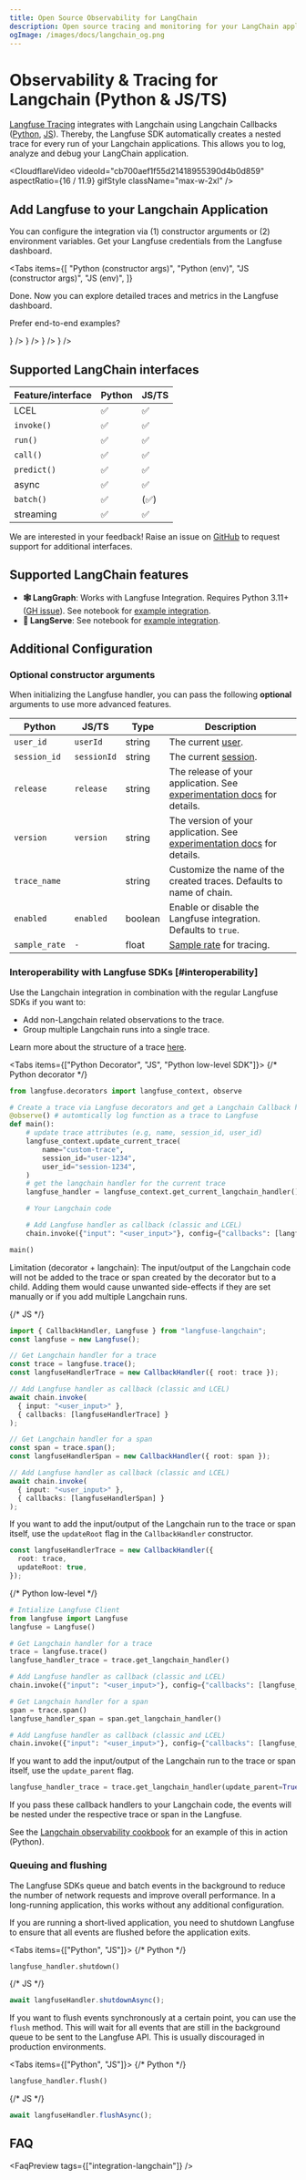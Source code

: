 ```yaml
---
title: Open Source Observability for LangChain
description: Open source tracing and monitoring for your LangChain application. Python and JS/TS. Automatically capture rich traces and metrics and evaluate outputs.
ogImage: /images/docs/langchain_og.png
---
```



# Observability & Tracing for Langchain (Python & JS/TS)

[Langfuse Tracing](/docs/tracing) integrates with Langchain using Langchain Callbacks ([Python](https://python.langchain.com/docs/modules/callbacks/), [JS](https://js.langchain.com/docs/modules/callbacks/)). Thereby, the Langfuse SDK automatically creates a nested trace for every run of your Langchain applications. This allows you to log, analyze and debug your LangChain application.

<CloudflareVideo
  videoId="cb700aef1f55d21418955390d4b0d859"
  aspectRatio={16 / 11.9}
  gifStyle
  className="max-w-2xl"
/>

## Add Langfuse to your Langchain Application

You can configure the integration via (1) constructor arguments or (2) environment variables. Get your Langfuse credentials from the Langfuse dashboard.

<Tabs
  items={[
    "Python (constructor args)",
    "Python (env)",
    "JS (constructor args)",
    "JS (env)",
  ]}
>
  <Tab>
    <GetStartedLangchainPythonArgs />
  </Tab>
  <Tab>
    <GetStartedLangchainPythonEnv />
  </Tab>
  <Tab>
    <GetStartedLangchainJsArgs />
  </Tab>
  <Tab>
    <GetStartedLangchainJsEnv />
  </Tab>
</Tabs>

<Callout type="info" emoji="✨">
  Done. Now you can explore detailed traces and metrics in the Langfuse
  dashboard.
</Callout>

Prefer end-to-end examples?


<Cards num={3}>
  <Card
    title="Example (Python)"
    href="/docs/integrations/langchain/example-python"
    icon={<FileCode />}
  />
  <Card
    title="Example (JS/TS)"
    href="/docs/integrations/langchain/example-javascript"
    icon={<FileCode />}
  />
  <Card
    title="Example LangGraph (Python)"
    href="/docs/integrations/langchain/example-python-langgraph"
    icon={<FileCode />}
  />
  <Card
    title="Example LangServe (Python)"
    href="/docs/integrations/langchain/example-python-langserve"
    icon={<FileCode />}
  />
</Cards>

## Supported LangChain interfaces

| Feature/interface | Python | JS/TS |
| ----------------- | ------ | ----- |
| LCEL              | ✅     | ✅    |
| `invoke()`        | ✅     | ✅    |
| `run()`           | ✅     | ✅    |
| `call()`          | ✅     | ✅    |
| `predict()`       | ✅     | ✅    |
| async             | ✅     | ✅    |
| `batch()`         | ✅     | (✅)  |
| streaming         | ✅     | ✅    |

We are interested in your feedback! Raise an issue on [GitHub](/ideas) to request support for additional interfaces.

## Supported LangChain features

- **🕸️ LangGraph**: Works with Langfuse Integration. Requires Python 3.11+ ([GH issue](https://github.com/langfuse/langfuse/issues/1926)). See notebook for [example integration](/docs/integrations/langchain/example-python-langgraph).
- **🏓 LangServe**: See notebook for [example integration](/docs/integrations/langchain/example-python-langserve).

## Additional Configuration

### Optional constructor arguments

When initializing the Langfuse handler, you can pass the following **optional** arguments to use more advanced features.

| Python        | JS/TS       | Type    | Description                                                                                     |
| ------------- | ----------- | ------- | ----------------------------------------------------------------------------------------------- |
| `user_id`     | `userId`    | string  | The current [user](/docs/tracing-features/users).                                               |
| `session_id`  | `sessionId` | string  | The current [session](/docs/tracing-features/sessions).                                         |
| `release`     | `release`   | string  | The release of your application. See [experimentation docs](/docs/experimentation) for details. |
| `version`     | `version`   | string  | The version of your application. See [experimentation docs](/docs/experimentation) for details. |
| `trace_name`  |             | string  | Customize the name of the created traces. Defaults to name of chain.                            |
| `enabled`     | `enabled`   | boolean | Enable or disable the Langfuse integration. Defaults to `true`.                                 |
| `sample_rate` | `-`         | float   | [Sample rate](/docs/tracing-features/sampling) for tracing.                                     |

### Interoperability with Langfuse SDKs [#interoperability]

Use the Langchain integration in combination with the regular Langfuse SDKs if you want to:

- Add non-Langchain related observations to the trace.
- Group multiple Langchain runs into a single trace.

Learn more about the structure of a trace [here](/docs/tracing).

<Tabs items={["Python Decorator", "JS", "Python low-level SDK"]}>
<Tab>
{/* Python decorator */}

```python /@observe()/ /from langfuse.decorators import langfuse_context, observe/ /langfuse_context.get_current_langchain_handler()/
from langfuse.decorators import langfuse_context, observe

# Create a trace via Langfuse decorators and get a Langchain Callback handler for it
@observe() # automtically log function as a trace to Langfuse
def main():
    # update trace attributes (e.g, name, session_id, user_id)
    langfuse_context.update_current_trace(
        name="custom-trace",
        session_id="user-1234",
        user_id="session-1234",
    )
    # get the langchain handler for the current trace
    langfuse_handler = langfuse_context.get_current_langchain_handler()

    # Your Langchain code

    # Add Langfuse handler as callback (classic and LCEL)
    chain.invoke({"input": "<user_input>"}, config={"callbacks": [langfuse_handler]})

main()
```

Limitation (decorator + langchain): The input/output of the Langchain code will not be added to the trace or span created by the decorator but to a child. Adding them would cause unwanted side-effects if they are set manually or if you add multiple Langchain runs.

</Tab>
<Tab>
{/* JS */}

```typescript
import { CallbackHandler, Langfuse } from "langfuse-langchain";
const langfuse = new Langfuse();

// Get Langchain handler for a trace
const trace = langfuse.trace();
const langfuseHandlerTrace = new CallbackHandler({ root: trace });

// Add Langfuse handler as callback (classic and LCEL)
await chain.invoke(
  { input: "<user_input>" },
  { callbacks: [langfuseHandlerTrace] }
);

// Get Langchain handler for a span
const span = trace.span();
const langfuseHandlerSpan = new CallbackHandler({ root: span });

// Add Langfuse handler as callback (classic and LCEL)
await chain.invoke(
  { input: "<user_input>" },
  { callbacks: [langfuseHandlerSpan] }
);
```

If you want to add the input/output of the Langchain run to the trace or span itself, use the `updateRoot` flag in the `CallbackHandler` constructor.

```typescript
const langfuseHandlerTrace = new CallbackHandler({
  root: trace,
  updateRoot: true,
});
```

</Tab>
<Tab>
{/* Python low-level */}

```python
# Intialize Langfuse Client
from langfuse import Langfuse
langfuse = Langfuse()

# Get Langchain handler for a trace
trace = langfuse.trace()
langfuse_handler_trace = trace.get_langchain_handler()

# Add Langfuse handler as callback (classic and LCEL)
chain.invoke({"input": "<user_input>"}, config={"callbacks": [langfuse_handler_trace]})

# Get Langchain handler for a span
span = trace.span()
langfuse_handler_span = span.get_langchain_handler()

# Add Langfuse handler as callback (classic and LCEL)
chain.invoke({"input": "<user_input>"}, config={"callbacks": [langfuse_handler_span]})
```

If you want to add the input/output of the Langchain run to the trace or span itself, use the `update_parent` flag.

```python
langfuse_handler_trace = trace.get_langchain_handler(update_parent=True)
```

</Tab>
</Tabs>

If you pass these callback handlers to your Langchain code, the events will be nested under the respective trace or span in the Langfuse.

See the [Langchain observability cookbook](/docs/integrations/langchain/example-python) for an example of this in action (Python).

### Queuing and flushing

The Langfuse SDKs queue and batch events in the background to reduce the number of network requests and improve overall performance. In a long-running application, this works without any additional configuration.

If you are running a short-lived application, you need to shutdown Langfuse to ensure that all events are flushed before the application exits.

<Tabs items={["Python", "JS"]}>
<Tab>
{/* Python */}

```python
langfuse_handler.shutdown()
```

</Tab>
<Tab>

{/* JS */}

```typescript
await langfuseHandler.shutdownAsync();
```

</Tab>
</Tabs>

If you want to flush events synchronously at a certain point, you can use the `flush` method. This will wait for all events that are still in the background queue to be sent to the Langfuse API. This is usually discouraged in production environments.

<Tabs items={["Python", "JS"]}>
<Tab>
{/* Python */}

```python
langfuse_handler.flush()
```

</Tab>
<Tab>

{/* JS */}

```typescript
await langfuseHandler.flushAsync();
```

</Tab>
</Tabs>

## FAQ


<FaqPreview tags={["integration-langchain"]} />
